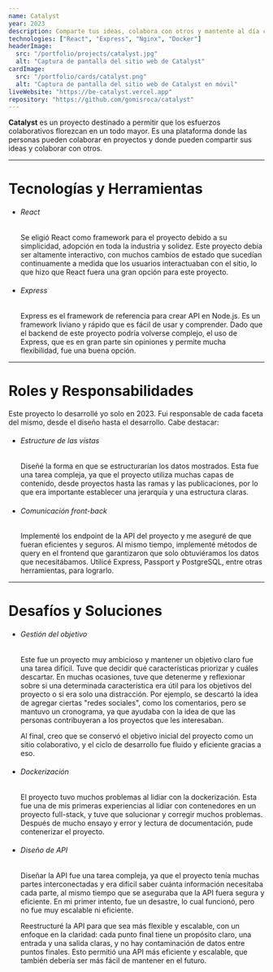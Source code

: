 ```yaml
---
name: Catalyst
year: 2023
description: Comparte tus ideas, colabora con otros y mantente al día con lo que sucede.
technologies: ["React", "Express", "Nginx", "Docker"]
headerImage:
  src: "/portfolio/projects/catalyst.jpg"
  alt: "Captura de pantalla del sitio web de Catalyst"
cardImage:
  src: "/portfolio/cards/catalyst.png"
  alt: "Captura de pantalla del sitio web de Catalyst en móvil"
liveWebsite: "https://be-catalyst.vercel.app"
repository: "https://github.com/gomisroca/catalyst"
---
```


<strong>Catalyst</strong> es un proyecto destinado a permitir que los esfuerzos
colaborativos florezcan en un todo mayor. Es una plataforma donde las personas
pueden colaborar en proyectos y donde pueden compartir sus ideas y colaborar con
otros.

<hr />

<h1 class="text-2xl">Tecnologías y Herramientas</h1>
<ul>
  <li>
    <h6 className="text-lg font-semibold">React</h6>
    <p>
      Se eligió React como framework para el proyecto debido a su simplicidad,
      adopción en toda la industria y solidez. Este proyecto debía ser altamente
      interactivo, con muchos cambios de estado que sucedían continuamente a
      medida que los usuarios interactuaban con el sitio, lo que hizo que React
      fuera una gran opción para este proyecto.
    </p>
  </li>
  <li>
    <h6 className="text-lg font-semibold">Express</h6>
    <p>
      Express es el framework de referencia para crear API en Node.js. Es un
      framework liviano y rápido que es fácil de usar y comprender. Dado que el
      backend de este proyecto podría volverse complejo, el uso de Express, que
      es en gran parte sin opiniones y permite mucha flexibilidad, fue una buena
      opción.
    </p>
  </li>
</ul>

<hr />

<h1 class="text-2xl">Roles y Responsabilidades</h1>
Este proyecto lo desarrollé yo solo en 2023. Fui responsable de cada faceta del
mismo, desde el diseño hasta el desarrollo. Cabe destacar:
<ul>
  <li>
    <h6 className="text-lg font-semibold">Estructure de las vistas</h6>
    <p>
      Diseñé la forma en que se estructurarían los datos mostrados. Esta fue una
      tarea compleja, ya que el proyecto utiliza muchas capas de contenido,
      desde proyectos hasta las ramas y las publicaciones, por lo que era
      importante establecer una jerarquía y una estructura claras.
    </p>
  </li>
  <li>
    <h6 className="text-lg font-semibold">Comunicación front-back</h6>
    <p>
      Implementé los endpoint de la API del proyecto y me aseguré de que fueran
      eficientes y seguros. Al mismo tiempo, implementé métodos de query en el
      frontend que garantizaron que solo obtuviéramos los datos que
      necesitábamos. Utilicé Express, Passport y PostgreSQL, entre otras
      herramientas, para lograrlo.
    </p>
  </li>
</ul>

<hr />

<h1 class="text-2xl">Desafíos y Soluciones</h1>
<ul>
  <li>
    <h6 className="text-lg font-semibold">Gestión del objetivo</h6>
    <p>
      Este fue un proyecto muy ambicioso y mantener un objetivo claro fue una
      tarea difícil. Tuve que decidir qué características priorizar y cuáles
      descartar. En muchas ocasiones, tuve que detenerme y reflexionar sobre si
      una determinada característica era útil para los objetivos del proyecto o
      si era solo una distracción. Por ejemplo, se descartó la idea de agregar
      ciertas "redes sociales", como los comentarios, pero se mantuvo un
      cronograma, ya que ayudaba con la idea de que las personas contribuyeran a
      los proyectos que les interesaban.
    </p>
    <p>
      Al final, creo que se conservó el objetivo inicial del proyecto como un
      sitio colaborativo, y el ciclo de desarrollo fue fluido y eficiente
      gracias a eso.
    </p>
  </li>
  <li>
    <h6 className="text-lg font-semibold">Dockerización</h6>
    <p>
      El proyecto tuvo muchos problemas al lidiar con la dockerización. Esta fue
      una de mis primeras experiencias al lidiar con contenedores en un proyecto
      full-stack, y tuve que solucionar y corregir muchos problemas. Después de
      mucho ensayo y error y lectura de documentación, pude contenerizar el
      proyecto.
    </p>
  </li>
  <li>
    <h6 className="text-lg font-semibold">Diseño de API</h6>
    <p>
      Diseñar la API fue una tarea compleja, ya que el proyecto tenía muchas
      partes interconectadas y era difícil saber cuánta información necesitaba
      cada parte, al mismo tiempo que se aseguraba que la API fuera segura y
      eficiente. En mi primer intento, fue un desastre, lo cual funcionó, pero
      no fue muy escalable ni eficiente.
    </p>
    <p>
      Reestructuré la API para que sea más flexible y escalable, con un enfoque
      en la claridad: cada punto final tiene un propósito claro, una entrada y
      una salida claras, y no hay contaminación de datos entre puntos finales.
      Esto permitió una API más eficiente y escalable, que también debería ser
      más fácil de mantener en el futuro.
    </p>
  </li>
</ul>
